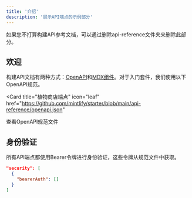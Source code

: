```yaml
---
title: '介绍'
description: '展示API端点的示例部分'
---
```


<Note>
  如果您不打算构建API参考文档，可以通过删除api-reference文件夹来删除此部分。
</Note>

## 欢迎

构建API文档有两种方式：[OpenAPI](https://mintlify.com/docs/api-playground/openapi/setup)和[MDX组件](https://mintlify.com/docs/api-playground/mdx/configuration)。对于入门套件，我们使用以下OpenAPI规范。

<Card
  title="植物商店端点"
  icon="leaf"
  href="https://github.com/mintlify/starter/blob/main/api-reference/openapi.json"
>
  查看OpenAPI规范文件
</Card>

## 身份验证

所有API端点都使用Bearer令牌进行身份验证，这些令牌从规范文件中获取。

```json
"security": [
  {
    "bearerAuth": []
  }
]
```
